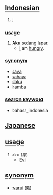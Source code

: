 == [[Indonesian]] ==

# [[I]]

=== [[usage]] ===
# '''Aku''' [[sedang]] [[lapar]].
#* [[I]] am [[hungry]].

=== [[synonym]] ===
* [[saya]]
* [[sahaya]]
* [[daku]]
* [[hamba]]

=== [[search keyword]] ===
* bahasa_indonesia

== [[Japanese]] ==

== [[usage]] ==
# aku (悪)
#* [[Evil]]

== [[synonym]] ==
* [[warui]] (悪)
